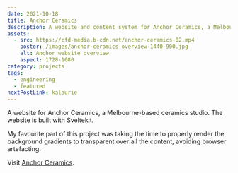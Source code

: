 ```yaml
---
date: 2021-10-18
title: Anchor Ceramics
description: A website and content system for Anchor Ceramics, a Melbourne-based ceramics studio.
assets:
  - src: https://cfd-media.b-cdn.net/anchor-ceramics-02.mp4
    poster: /images/anchor-ceramics-overview-1440-900.jpg
    alt: Anchor website overview
    aspect: 1728-1080
category: projects
tags:
  - engineering
  - featured
nextPostLink: kalaurie
---
```


<MediaDialogVideo
  aspect="1729-1080"
  src="https://cfd-media.b-cdn.net/anchor-ceramics-02.mp4"
  poster="/images/anchor-ceramics-overview-1440-900.jpg"
/>

A website for Anchor Ceramics, a Melbourne-based ceramics studio. The website is built with Sveltekit.

My favourite part of this project was taking the time to properly render the background gradients to transparent over all the content, avoiding browser artefacting.

<MediaDialogImage
  showBorder={false}
  src="/images/anchor-ceramics-detail-1600-1000.jpg"
  alt="Detail of the gradient background"
  aspect="1600-1000"
  width={1600}
  height={1000}
/>

Visit [Anchor Ceramics](https://www.anchorceramics.com/).
